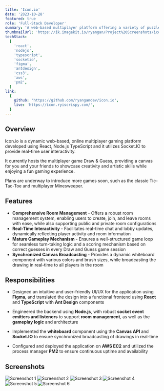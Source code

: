 ```yaml
---
title: 'Icon.io'
date: '2023-10-28'
featured: true
role: 'Full-Stack Developer'
summary: 'A web-based multiplayer platform offering a variety of puzzle games'
thumbnailUrl: 'https://ik.imagekit.io/ryangan/Project%20Screenshots/iconio/icon.io-thumbnail.png?updatedAt=1723238598008'
techStack:
  [
    'react',
    'nodejs',
    'typescript',
    'socketio',
    'figma',
    'antdesign',
    'css3',
    'aws',
    'pm2',
  ]
link:
  {
    github: 'https://github.com/ryangandev/icon.io',
    live: 'https://icon.ryiscrispy.com/',
  }
---
```


## Overview

Icon.io is a dynamic web-based, online multiplayer gaming platform developed using React, Node.js TypeScript and it utilizes Socket.IO to provide real-time user interactivity.

It currently hosts the multiplayer game Draw & Guess, providing a canvas for you and your friends to showcase creativity and artistic skills while enjoying a fun gaming experience.

Plans are underway to introduce more games soon, such as the classic Tic-Tac-Toe and multiplayer Minesweeper.

## Features

- **Comprehensive Room Management** - Offers a robust room management system, enabling users to create, join, and leave rooms with ease, while also supporting public and private room configurations
- **Real-Time Interactivity** - Facilitates real-time chat and lobby updates, dynamically reflecting player activity and room information
- **Mature Gameplay Mechanism** - Ensures a well-structured game loop for seamless turn-taking logic and a scoring mechanism based on correct guesses in every Draw and Guess game session
- **Synchronized Canvas Broadcasting** - Provides a dynamic whiteboard component with various colors and brush sizes, while broadcasting the drawing in real-time to all players in the room

## Responsibilities

- Designed an intuitive and user-friendly UI/UX for the application using **Figma**, and translated the design into a functional frontend using **React** and **TypeScript** with **Ant Design** components

- Engineered the backend using **Node.js**, with robust **socket event emitters and listeners** to support **room management**, as well as the **gameplay logic** and architecture

- Implemented the **whiteboard** component using the **Canvas API** and **Socket.IO** to ensure synchronized broadcasting of drawings in real-time

- Configured and deployed the application on **AWS EC2** and utilized the process manager **PM2** to ensure continuous uptime and availability

## Screenshots

![Screenshot 1](https://ik.imagekit.io/ryangan/Project%20Screenshots/iconio/icon.io-landing.png?updatedAt=1723238599851)
![Screenshot 2](https://ik.imagekit.io/ryangan/Project%20Screenshots/iconio/icon.io-draw-and-guess-lobby.png?updatedAt=1723238598835)
![Screenshot 3](https://ik.imagekit.io/ryangan/Project%20Screenshots/iconio/icon.io-draw-and-guess-word-select.png?updatedAt=1723238599547)
![Screenshot 4](https://ik.imagekit.io/ryangan/Project%20Screenshots/iconio/icon.io-draw-and-guess-draw.png?updatedAt=1723238597689)
![Screenshot 5](https://ik.imagekit.io/ryangan/Project%20Screenshots/iconio/icon.io-draw-and-guess-guessed.png?updatedAt=1723238598371)
![Screenshot 6](https://ik.imagekit.io/ryangan/Project%20Screenshots/iconio/icon.io-draw-and-guess-review.png?updatedAt=1723238599172)
